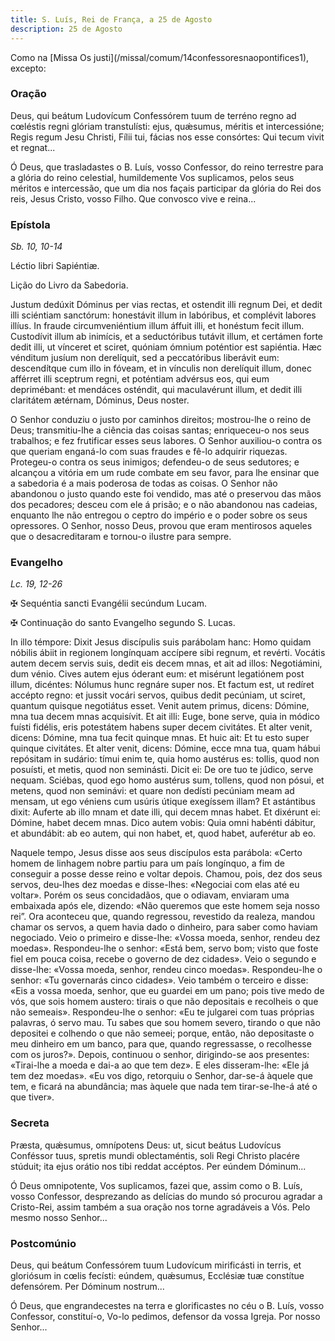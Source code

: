 ```yaml
---
title: S. Luís, Rei de França, a 25 de Agosto
description: 25 de Agosto
---
```


<aside>
  Como na [Missa Os justi](/missal/comum/14confessoresnaopontifices1), excepto:
</aside>

### Oração

<div class="side-by-side not-content">

Deus, qui beátum Ludovícum Confessórem tuum de terréno regno ad cœléstis regni glóriam transtulísti: ejus, quǽsumus, méritis et intercessióne; Regis regum Jesu Christi, Fílii tui, fácias nos esse consórtes: Qui tecum vivit et regnat...

Ó Deus, que trasladastes o B. Luís, vosso Confessor, do reino terrestre para a glória do reino celestial, humildemente Vos suplicamos, pelos seus méritos e intercessão, que um dia nos façais participar da glória do Rei dos reis, Jesus Cristo, vosso Filho. Que convosco vive e reina...

</div>

### Epístola

<em>Sb. 10, 10-14</em>

<div class="side-by-side not-content">

Léctio libri Sapiéntiæ.

Lição do Livro da Sabedoria.

Justum dedúxit Dóminus per vias rectas, et ostendit illi regnum Dei, et dedit illi sciéntiam sanctórum: honestávit illum in labóribus, et complévit labores illíus. In fraude circumveniéntium illum áffuit illi, et honéstum fecit illum. Custodívit illum ab inimícis, et a seductóribus tutávit illum, et certámen forte dedit illi, ut vínceret et sciret, quóniam ómnium poténtior est sapiéntia. Hæc vénditum jusíum non derelíquit, sed a peccatóribus liberávit eum: descendítque cum illo in fóveam, et in vínculis non derelíquit illum, donec afférret illi sceptrum regni, et poténtiam advérsus eos, qui eum deprimébant: et mendáces osténdit, qui maculavérunt illum, et dedit illi claritátem ætérnam, Dóminus, Deus noster.

O Senhor conduziu o justo por caminhos direitos; mostrou-lhe o reino de Deus; transmitiu-lhe a ciência das coisas santas; enriqueceu-o nos seus trabalhos; e fez frutificar esses seus labores. O Senhor auxiliou-o contra os que queriam enganá-lo com suas fraudes e fê-lo adquirir riquezas. Protegeu-o contra os seus inimigos; defendeu-o de seus sedutores; e alcançou a vitória em um rude combate em seu favor, para lhe ensinar que a sabedoria é a mais poderosa de todas as coisas. O Senhor não abandonou o justo quando este foi vendido, mas até o preservou das mãos dos pecadores; desceu com ele á prisão; e o não abandonou nas cadeias, enquanto lhe não entregou o ceptro do império e o poder sobre os seus opressores. O Senhor, nosso Deus, provou que eram mentirosos aqueles que o desacreditaram e tornou-o ilustre para sempre.

</div>

### Evangelho

<em>Lc. 19, 12-26</em>

<div class="side-by-side not-content">

<span class="cross text-red-500">✠</span> Sequéntia sancti Evangélii secúndum Lucam.

<span class="cross text-red-500">✠</span> Continuação do santo Evangelho segundo S. Lucas.

In illo témpore: Dixit Jesus discípulis suis parábolam hanc: Homo quidam nóbilis ábiit in regionem longínquam accípere sibi regnum, et revérti. Vocátis autem decem servis suis, dedit eis decem mnas, et ait ad illos: Negotiámini, dum vénio. Cives autem ejus óderant eum: et misérunt legatiónem post illum, dicéntes: Nólumus hunc regnáre super nos. Et factum est, ut redíret accépto regno: et jussit vocári servos, quibus dedit pecúniam, ut sciret, quantum quisque negotiátus esset. Venit autem primus, dicens: Dómine, mna tua decem mnas acquisívit. Et ait illi: Euge, bone serve, quia in módico fuísti fidélis, eris potestátem habens super decem civitátes. Et alter venit, dicens: Dómine, mna tua fecit quinque mnas. Et huic ait: Et tu esto super quinque civitátes. Et alter venit, dicens: Dómine, ecce mna tua, quam hábui repósitam in sudário: tímui enim te, quia homo austérus es: tollis, quod non posuísti, et metis, quod non seminásti. Dicit ei: De ore tuo te júdico, serve nequam. Sciébas, quod ego homo austérus sum, tollens, quod non pósui, et metens, quod non seminávi: et quare non dedísti pecúniam meam ad mensam, ut ego véniens cum usúris útique exegíssem illam? Et astántibus dixit: Auferte ab illo mnam et date illi, qui decem mnas habet. Et dixérunt ei: Dómine, habet decem mnas. Dico autem vobis: Quia omni habénti dábitur, et abundábit: ab eo autem, qui non habet, et, quod habet, auferétur ab eo.

Naquele tempo, Jesus disse aos seus discípulos esta parábola: «Certo homem de linhagem nobre partiu para um país longínquo, a fim de conseguir a posse desse reino e voltar depois. Chamou, pois, dez dos seus servos, deu-lhes dez moedas e disse-lhes: «Negociai com elas até eu voltar». Porém os seus concidadãos, que o odiavam, enviaram uma embaixada após ele, dizendo: «Não queremos que este homem seja nosso rei”. Ora aconteceu que, quando regressou, revestido da realeza, mandou chamar os servos, a quem havia dado o dinheiro, para saber como haviam negociado. Veio o primeiro e disse-lhe: «Vossa moeda, senhor, rendeu dez moedas». Respondeu-lhe o senhor: «Está bem, servo bom; visto que foste fiel em pouca coisa, recebe o governo de dez cidades». Veio o segundo e disse-lhe: «Vossa moeda, senhor, rendeu cinco moedas». Respondeu-lhe o senhor: «Tu governarás cinco cidades». Veio também o terceiro e disse: «Eis a vossa moeda, senhor, que eu guardei em um pano; pois tive medo de vós, que sois homem austero: tirais o que não depositais e recolheis o que não semeais». Respondeu-lhe o senhor: «Eu te julgarei com tuas próprias palavras, ó servo mau. Tu sabes que sou homem severo, tirando o que não depositei e colhendo o que não semeei; porque, então, não depositaste o meu dinheiro em um banco, para que, quando regressasse, o recolhesse com os juros?». Depois, continuou o senhor, dirigindo-se aos presentes: «Tirai-lhe a moeda e dai-a ao que tem dez». E eles disseram-lhe: «Ele já tem dez moedas». «Eu vos digo, retorquiu o Senhor, dar-se-á àquele que tem, e ficará na abundância; mas àquele que nada tem tirar-se-lhe-á até o que tiver».

</div>

### Secreta

<div class="side-by-side not-content">

Præsta, quǽsumus, omnípotens Deus: ut, sicut beátus Ludovícus Conféssor tuus, spretis mundi oblectaméntis, soli Regi Christo placére stúduit; ita ejus orátio nos tibi reddat accéptos. Per eúndem Dóminum...

Ó Deus omnipotente, Vos suplicamos, fazei que, assim como o B. Luís, vosso Confessor, desprezando as delícias do mundo só procurou agradar a Cristo-Rei, assim também a sua oração nos torne agradáveis a Vós. Pelo mesmo nosso Senhor...

</div>

### Postcomúnio

<div class="side-by-side not-content">

Deus, qui beátum Confessórem tuum Ludovícum mirificásti in terris, et gloriósum in cœlis fecísti: eúndem, quǽsumus, Ecclésiæ tuæ constítue defensórem. Per Dóminum nostrum...

Ó Deus, que engrandecestes na terra e glorificastes no céu o B. Luís, vosso Confessor, constituí-o, Vo-lo pedimos, defensor da vossa Igreja. Por nosso Senhor...

</div>
